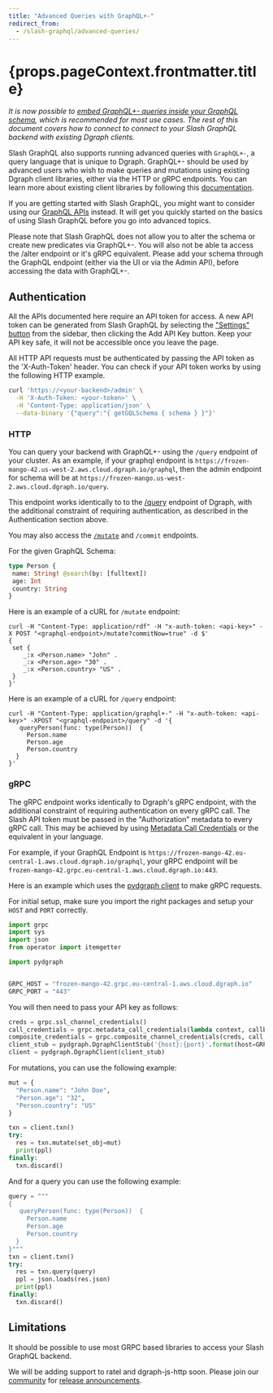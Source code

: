 ```yaml
---
title: "Advanced Queries with GraphQL+-"
redirect_from:
  - /slash-graphql/advanced-queries/
---
```


<h1>{props.pageContext.frontmatter.title}</h1>

*It is now possible to [embed GraphQL+- queries inside your GraphQL schema](https://graphql.dgraph.io/doc/custom/graphqlpm), which is recommended for most use cases. The rest of this document covers how to connect to connect to your Slash GraphQL backend with existing Dgraph clients.*

Slash GraphQL also supports running advanced queries with `GraphQL+-`, a query language that is unique to Dgraph. GraphQL+- should be used by advanced users who wish to make queries and mutations using existing Dgraph client libraries, either via the HTTP or gRPC endpoints. You can learn more about existing client libraries by following this [documentation](https://dgraph.io/docs/clients/).

If you are getting started with Slash GraphQL, you might want to consider using our [GraphQL APIs](https://graphql.dgraph.io/doc/) instead. It will get you quickly started on the basics of using Slash GraphQL before you go into advanced topics.

Please note that Slash GraphQL does not allow you to alter the schema or create new predicates via GraphQL+-. You will also not be able ta access the /alter endpoint or it's gRPC equivalent. Please add your schema through the GraphQL endpoint (either via the UI or via the Admin API), before accessing the data with GraphQL+-.

## Authentication

All the APIs documented here require an API token for access. A new API token can be generated from Slash GraphQL by selecting the ["Settings" button](https://slash.dgraph.io/_/settings) from the sidebar, then clicking the Add API Key button. Keep your API key safe, it will not be accessible once you leave the page.

All HTTP API requests must be authenticated by passing the API token as the 'X-Auth-Token' header. You can check if your API token works by using the following HTTP example.

```sh
curl 'https://<your-backend>/admin' \
  -H 'X-Auth-Token: <your-token>' \
  -H 'Content-Type: application/json' \
  --data-binary '{"query":"{ getGQLSchema { schema } }"}'
```

### HTTP

You can query your backend with GraphQL+- using the `/query` endpoint of your cluster. As an example, if your graphql endpoint is `https://frozen-mango-42.us-west-2.aws.cloud.dgraph.io/graphql`, then the admin endpoint for schema will be at `https://frozen-mango.us-west-2.aws.cloud.dgraph.io/query`.

This endpoint works identically to to the [/query](https://dgraph.io/docs/query-language/) endpoint of Dgraph, with the additional constraint of requiring authentication, as described in the Authentication section above.

You may also access the [`/mutate`](https://dgraph.io/docs/mutations/) and `/commit` endpoints.

For the given GraphQL Schema:
```graphql
type Person {
 name: String! @search(by: [fulltext])
 age: Int
 country: String
}
```

Here is an example of a cURL for `/mutate` endpoint:
```cURL
curl -H "Content-Type: application/rdf" -H "x-auth-token: <api-key>" -X POST "<graphql-endpoint>/mutate?commitNow=true" -d $'
{
 set {
    _:x <Person.name> "John" .
    _:x <Person.age> "30" .
    _:x <Person.country> "US" .
 }
}'
```
Here is an example of a cURL for `/query` endpoint:
```
curl -H "Content-Type: application/graphql+-" -H "x-auth-token: <api-key>" -XPOST "<graphql-endpoint>/query" -d '{
   queryPerson(func: type(Person))  {
     Person.name
     Person.age
     Person.country
  }
}'
```

### gRPC

The gRPC endpoint works identically to Dgraph's gRPC endpoint, with the additional constraint of requiring authentication on every gRPC call. The Slash API token must be passed in the "Authorization" metadata to every gRPC call. This may be achieved by using [Metadata Call Credentials](https://godoc.org/google.golang.org/grpc/credentials#PerRPCCredentials) or the equivalent in your language.

For example, if your GraphQL Endpoint is `https://frozen-mango-42.eu-central-1.aws.cloud.dgraph.io/graphql`, your gRPC endpoint will be `frozen-mango-42.grpc.eu-central-1.aws.cloud.dgraph.io:443`.

Here is an example which uses the [pydgraph client](https://github.com/dgraph-io/pydgraph) to make gRPC requests.

For initial setup, make sure you import the right packages and setup your `HOST` and `PORT` correctly.

```python
import grpc
import sys
import json
from operator import itemgetter

import pydgraph


GRPC_HOST = "frozen-mango-42.grpc.eu-central-1.aws.cloud.dgraph.io"
GRPC_PORT = "443"
```

You will then need to pass your API key as follows:
```python
creds = grpc.ssl_channel_credentials()
call_credentials = grpc.metadata_call_credentials(lambda context, callback: callback((("Authorization", "<api-key>"),), None))
composite_credentials = grpc.composite_channel_credentials(creds, call_credentials)
client_stub = pydgraph.DgraphClientStub('{host}:{port}'.format(host=GRPC_HOST, port=GRPC_PORT), composite_credentials)
client = pydgraph.DgraphClient(client_stub)
```

For mutations, you can use the following example:
```python
mut = {
  "Person.name": "John Doe",
  "Person.age": "32",
  "Person.country": "US"
}

txn = client.txn()
try:
  res = txn.mutate(set_obj=mut)
  print(ppl)
finally:
  txn.discard()
```

And for a query you can use the following example:
```python
query = """
{
   queryPerson(func: type(Person))  {
     Person.name
     Person.age
     Person.country
  }
}"""
txn = client.txn()
try:
  res = txn.query(query)
  ppl = json.loads(res.json)
  print(ppl)
finally:
  txn.discard()
```

## Limitations

It should be possible to use most GRPC based libraries to access your Slash GraphQL backend.

We will be adding support to ratel and dgraph-js-http soon. Please join our [community](https://discuss.dgraph.io) for [release announcements](https://discuss.dgraph.io/tags/c/user/slash/33/release).

